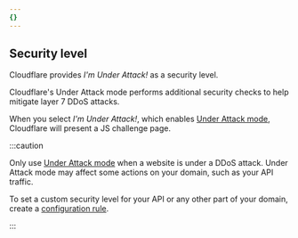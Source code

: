 ```yaml
---
{}
---
```


## Security level

Cloudflare provides _I'm Under Attack!_ as a security level.

Cloudflare's Under Attack mode performs additional security checks to help mitigate layer 7 DDoS attacks.

When you select _I'm Under Attack!_, which enables [Under Attack mode](/fundamentals/reference/under-attack-mode/), Cloudflare will present a JS challenge page.

:::caution

Only use [Under Attack mode](/fundamentals/reference/under-attack-mode/) when a website is under a DDoS attack. Under Attack mode may affect some actions on your domain, such as your API traffic.

To set a custom security level for your API or any other part of your domain, create a [configuration rule](/rules/configuration-rules/).

:::

